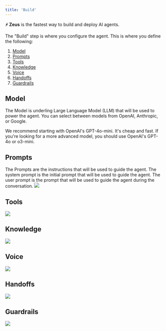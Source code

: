 ```yaml
---
title: 'Build'
---
```


**⚡ Zeus** is the fastest way to build and deploy AI agents.

The "Build" step is where you configure the agent. This is where you define the following:
1. [Model](#model)
2. [Prompts](#prompts)
3. [Tools](#tools)
4. [Knowledge](#knowledge)
5. [Voice](#voice)
6. [Handoffs](#handoffs)
7. [Guardrails](#guardrails)


## Model
The Model is underling Large Language Model (LLM) that will be used to power the agent. You can select between models from OpenAI, Anthropic, or Google.

We recommend starting with OpenAI's GPT-4o-mini. It's cheap and fast. If you're looking for a more advanced model, you should use OpenAI's GPT-4o or o3-mini.

## Prompts

The Prompts are the instructions that will be used to guide the agent. The system prompt is the initial prompt that will be used to guide the agent. The user prompt is the prompt that will be used to guide the agent during the conversation.
<img src="/images/platform/old/Build-Prompt.png" />

## Tools

<img src="/images/platform/old/Build-Tools.png" />

## Knowledge

<img src="/images/platform/old/Build-Knowledge.png" />

## Voice

<img src="/images/platform/old/Build-Voice.png" />

## Handoffs

<img src="/images/platform/old/Build-Handoffs.png" />

## Guardrails

<img src="/images/platform/old/Build-Guardrails.png" />




